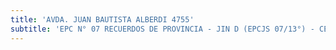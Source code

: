 ```yaml
---
title: 'AVDA. JUAN BAUTISTA ALBERDI 4755'
subtitle: 'EPC N° 07 RECUERDOS DE PROVINCIA - JIN D (EPCJS 07/13°) - CENOF CENTRO ALBERDI'
---
```



